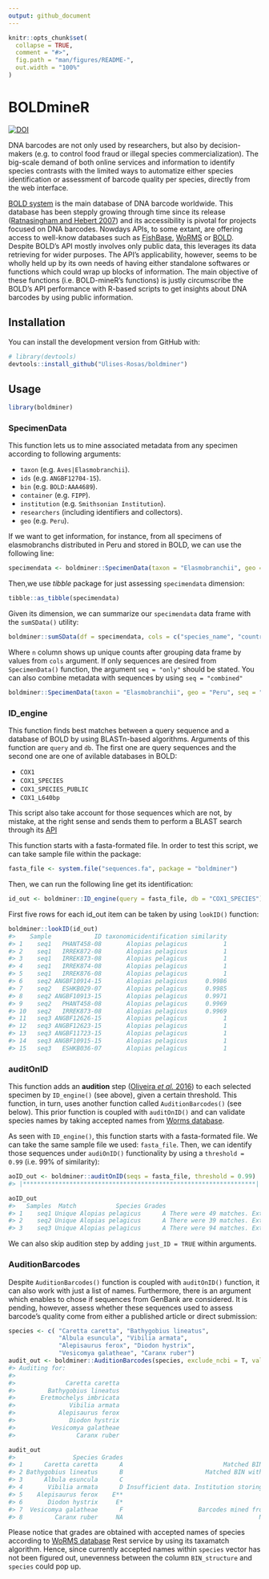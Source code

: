 ```yaml
---
output: github_document
---
```


<!-- README.md is generated from README.Rmd. Please edit that file -->

```r
knitr::opts_chunk$set(
  collapse = TRUE,
  comment = "#>",
  fig.path = "man/figures/README-",
  out.width = "100%"
)
```

# BOLDmineR

<!-- badges: start -->
[![DOI](https://zenodo.org/badge/205451668.svg)](https://zenodo.org/badge/latestdoi/205451668)
<!-- badges: end -->

DNA barcodes are not only used by researchers, but also by decision-makers (e.g. to control food fraud or illegal species commercialization). The big-scale demand of both online services and information to identify species contrasts with the limited ways to automatize either species identification or assessment of barcode quality per species, directly from the web interface.

[BOLD system](http://www.boldsystems.org/) is the main database of DNA barcode worldwide. This database has been stepply growing through time since its release ([Ratnasingham and Hebert 2007](https://onlinelibrary.wiley.com/doi/full/10.1111/j.1471-8286.2007.01678.x)) and its accessibility is pivotal for projects focused on DNA barcodes. Nowdays APIs, to some extant, are offering access to well-know databases such as [FishBase](https://fishbase.ropensci.org/), [WoRMS](http://www.marinespecies.org/rest/) or [BOLD](http://www.boldsystems.org/index.php/api_home). Despite BOLD's API mostly involves only public data, this leverages its data retrieving for wider purposes. The API's applicability, however, seems to be wholly held up by its own needs of having either standalone softwares or functions which could wrap up blocks of information. The main objective of these functions (i.e. BOLD-mineR's functions) is justly circumscribe the BOLD's API performance with R-based scripts to get insights about DNA barcodes by using public information.

## Installation

You can install the development version from GitHub with:

``` r
# library(devtools)
devtools::install_github("Ulises-Rosas/boldminer")
```

## Usage
``` r
library(boldminer)
```

### SpecimenData 

This function lets us to mine associated metadata from any specimen according to following arguments:

* `taxon` (e.g. `Aves|Elasmobranchii`).
* `ids` (e.g. `ANGBF12704-15`).
* `bin` (e.g. `BOLD:AAA4689`).
* `container` (e.g. `FIPP`).
* `institution` (e.g. `Smithsonian Institution`).
* `researchers` (including identifiers and collectors).
* `geo` (e.g. `Peru`).

If we want to get information, for instance, from all specimens of elasmobranchs distributed in Peru and stored in BOLD, we can use the following line:

```r
specimendata <- boldminer::SpecimenData(taxon = "Elasmobranchii", geo = "Peru")
```

Then,we use _tibble_ package for just assessing `specimendata` dimension:

```r
tibble::as_tibble(specimendata)
```

Given its dimension, we can summarize our `specimendata` data frame with the `sumSData()` utility:
```r
boldminer::sumSData(df = specimendata, cols = c("species_name", "country"))
```
Where `n` column shows up unique counts after grouping data frame by values from `cols` argument. 
If only sequences are desired from `SpecimenData()` function, the argument `seq = "only"` should be stated. You can also combine metadata with sequences by using `seq = "combined"`

```r
boldminer::SpecimenData(taxon = "Elasmobranchii", geo = "Peru", seq = "only")
```

### ID_engine

This function finds best matches between a query sequence and a database of BOLD by using BLASTn-based algorithms. Arguments of this function are `query` and `db`. The first one are query sequences and the second one are one of avilable databases in BOLD:

* `COX1`
* `COX1_SPECIES`
* `COX1_SPECIES_PUBLIC`
* `COX1_L640bp`

This script also take account for those sequences which are not, by mistake, at the right sense and sends them to perform a BLAST search through its [API](https://ncbi.github.io/blast-cloud/dev/api.html)

This function starts with a fasta-formated file. In order to test this script, we can take sample file within the package:

```r
fasta_file <- system.file("sequences.fa", package = "boldminer") 
```

Then, we can run the following line get its identification:

```r
id_out <- boldminer::ID_engine(query = fasta_file, db = "COX1_SPECIES")
```

First five rows for each id_out item can be taken by using `lookID()` function:

```r
boldminer::lookID(id_out)
#>    Sample            ID taxonomicidentification similarity
#> 1    seq1   PHANT458-08       Alopias pelagicus          1
#> 2    seq1   IRREK872-08       Alopias pelagicus          1
#> 3    seq1   IRREK873-08       Alopias pelagicus          1
#> 4    seq1   IRREK874-08       Alopias pelagicus          1
#> 5    seq1   IRREK876-08       Alopias pelagicus          1
#> 6    seq2 ANGBF10914-15       Alopias pelagicus     0.9986
#> 7    seq2   ESHKB029-07       Alopias pelagicus     0.9985
#> 8    seq2 ANGBF10913-15       Alopias pelagicus     0.9971
#> 9    seq2   PHANT458-08       Alopias pelagicus     0.9969
#> 10   seq2   IRREK873-08       Alopias pelagicus     0.9969
#> 11   seq3 ANGBF12626-15       Alopias pelagicus          1
#> 12   seq3 ANGBF12623-15       Alopias pelagicus          1
#> 13   seq3 ANGBF11723-15       Alopias pelagicus          1
#> 14   seq3 ANGBF10915-15       Alopias pelagicus          1
#> 15   seq3   ESHKB036-07       Alopias pelagicus          1
```

### auditOnID

This function adds an **audition** step ([Oliveira _et al._ 2016](https://onlinelibrary.wiley.com/doi/full/10.1111/jfb.13169)) to each selected specimen by `ID_engine()` (see above), given a certain threshold. This function, in turn, uses another function called `AuditionBarcodes()` (see below). This prior function is coupled with `auditOnID()` and can validate species names by taking accepted names from [Worms database](http://www.marinespecies.org/).

As seen with `ID_engine()`, this function starts with a fasta-formated file. We can take the same sample file we used: `fasta_file`. Then, we can identify those sequences under `audiOnID()` functionality by using a `threshold = 0.99` (i.e. 99% 
of similarity):

```r
aoID_out <- boldminer::auditOnID(seqs = fasta_file, threshold = 0.99)
#> |*****************************************************************| 100%
```

```r
aoID_out
#>   Samples  Match           Species Grades                                Observations
#> 1    seq1 Unique Alopias pelagicus      A There were 49 matches. External congruence.
#> 2    seq2 Unique Alopias pelagicus      A There were 39 matches. External congruence.
#> 3    seq3 Unique Alopias pelagicus      A There were 94 matches. External congruence.
```

We can also skip audition step by adding `just_ID = TRUE` within arguments.

### AuditionBarcodes

Despite `AuditionBarcodes()` function is coupled with `auditOnID()` function, it can also work with just a list of names. Furthermore, there is an argument which enables to chose if sequences from GenBank are considered. It is pending, however, assess whether these sequences used to assess barcode's quality come from either a published article or direct submission:

```r
species <- c( "Caretta caretta", "Bathygobius lineatus",
              "Albula esuncula", "Vibilia armata",
              "Alepisaurus ferox", "Diodon hystrix",
              "Vesicomya galatheae", "Caranx ruber")
audit_out <- boldminer::AuditionBarcodes(species, exclude_ncbi = T, validate_name = T)
#> Auditing for:
#> 
#>              Caretta caretta
#>         Bathygobius lineatus
#>       Eretmochelys imbricata
#>               Vibilia armata
#>            Alepisaurus ferox
#>               Diodon hystrix
#>          Vesicomya galatheae
#>                 Caranx ruber
```

```r
audit_out
#>                Species Grades                                                    Observations                                                                                               BIN_structure
#> 1      Caretta caretta      A                            Matched BIN with external congruence                                                                       'BOLD:AAB8364':{'Caretta caretta':11}
#> 2 Bathygobius lineatus      B                       Matched BIN with internal congruence only                                                                   'BOLD:AAF0181':{'Bathygobius lineatus':4}
#> 3      Albula esuncula      C                                                    Splitted BIN                                  'BOLD:AAF1162':{'Albula esuncula':3}, 'BOLD:AAA3538':{'Albula esuncula':1}
#> 4       Vibilia armata      D Insufficient data. Institution storing: 2. Specimen records: 20                                                                                                        <NA>
#> 5    Alepisaurus ferox    E**                                                    Mixtured BIN 'BOLD:AAC5235':{'Alepisaurus ferox':8}, 'BOLD:AAC5236':{'Alepisaurus brevirostris':3,'Alepisaurus ferox':3}
#> 6       Diodon hystrix     E*                                                      Merged BIN                                                   'BOLD:AAB0446':{'Diodon hystrix':17,'Diodon eydouxii': 1}
#> 7  Vesicomya galatheae      F                     Barcodes mined from GenBank or unvouchered.                                                                                                        <NA>
#> 8         Caranx ruber     NA                                      No specimen data available                                                                                                        <NA>
```

Please notice that grades are obtained with accepted names of species according to [WoRMS database](http://www.marinespecies.org/) Rest service by using its taxamatch algorithm. Hence, since currently accepted names within `species` vector has not been figured out, unevenness between the column `BIN_structure` and `species` could pop up.
